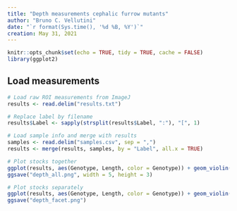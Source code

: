```yaml
---
title: "Depth measurements cephalic furrow mutants"
author: "Bruno C. Vellutini"
date: "`r format(Sys.time(), '%d %B, %Y')`"
creation: May 31, 2021
---
```


```r
knitr::opts_chunk$set(echo = TRUE, tidy = TRUE, cache = FALSE)
library(ggplot2)
```


## Load measurements

```r
# Load raw ROI measurements from ImageJ
results <- read.delim("results.txt")

# Replace label by filename
results$Label <- sapply(strsplit(results$Label, ":"), "[", 1)

# Load sample info and merge with results
samples <- read.delim("samples.csv", sep = ",")
results <- merge(results, samples, by = "Label", all.x = TRUE)

```

```r
# Plot stocks together
ggplot(results, aes(Genotype, Length, color = Genotype)) + geom_violin(draw_quantiles = c("0.5")) + geom_jitter(width = 0.1) + theme_classic()
ggsave("depth_all.png", width = 5, height = 3)

# Plot stocks separately
ggplot(results, aes(Genotype, Length, color = Genotype)) + geom_violin(draw_quantiles = c("0.5"), show.legend = FALSE) + geom_jitter(alpha = 0.8, width = 0.1, show.legend = FALSE) + facet_wrap(~Sample) + labs(x = "mutant", y = "depth") + scale_color_manual(values=c("#d55e00", "#e69f03")) + theme_classic()
ggsave("depth_facet.png")


```


